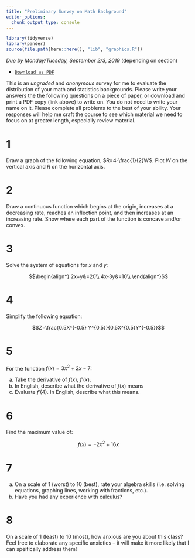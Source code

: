 ```yaml
---
title: "Preliminary Survey on Math Background"
editor_options: 
  chunk_output_type: console
---
```


```r
library(tidyverse)
library(pander)
source(file.path(here::here(), "lib", "graphics.R"))
```

*Due by Monday/Tuesday, September 2/3, 2019* (depending on section)

- [<i class="fas fa-file-pdf"></i> `Download as PDF`](/homeworks/00-preliminary-survey.pdf)

This is an *ungraded* and *anonymous* survey for me to evaluate the distribution of your math and statistics backgrounds. Please write your answers the the following questions on a piece of paper, or download and print a PDF copy (link above) to write on. You do not need to write your name on it. Please complete all problems to the best of your ability. Your responses will help me craft the course to see which material we need to focus on at greater length, especially review material.

# 1

Draw a graph of the following equation, $R=4-\frac{1}{2}W$. Plot $W$ on the vertical axis and $R$ on the horizontal axis.

# 2

Draw a continuous function which begins at the origin, increases at a decreasing rate, reaches an inflection point, and then increases at an increasing rate. Show where each part of the function is concave and/or convex.

# 3

Solve the system of equations for $x$ and $y$: 

$$\begin{align*}
2x+y&=20\\
4x-3y&=10\\
\end{align*}$$

# 4 

Simplify the following equation: 

$$Z=\frac{0.5X^{-0.5} Y^{0.5}}{0.5X^{0.5}Y^{-0.5}}$$

# 5 

For the function $f(x) = 3x^2+2x-7$: 

a. Take the derivative of $f(x)$, $f'(x)$. 
b. In English, describe what the derivative of $f(x)$ means
c. Evaluate $f'(4)$. In English, describe what this means. 

# 6

Find the maximum value of:

$$f(x)=-2x^2+16x$$

# 7 

a. On a scale of 1 (worst) to 10 (best), rate your algebra skills (i.e. solving equations, graphing lines, working with fractions, etc.). 
b. Have you had any experience with calculus?

# 8

On a scale of 1 (least) to 10 (most), how anxious are you about this class? Feel free to elaborate any specific anxieties -- it will make it more likely that I can speifically address them!